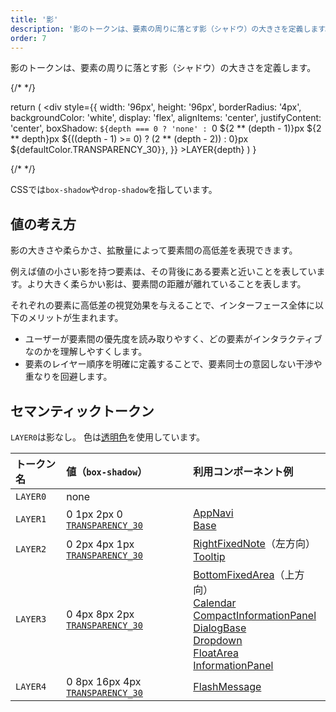 ```yaml
---
title: '影'
description: '影のトークンは、要素の周りに落とす影（シャドウ）の大きさを定義します。'
order: 7
---
```



影のトークンは、要素の周りに落とす影（シャドウ）の大きさを定義します。

{/* <!-- textlint-disable --> */}

  return (
    <div
      style={{
        width: '96px',
        height: '96px',
        borderRadius: '4px',
        backgroundColor: 'white',
        display: 'flex',
        alignItems: 'center',
        justifyContent: 'center',
        boxShadow: `${depth === 0
          ? 'none'
          : `0 ${2 ** (depth - 1)}px ${2 ** depth}px ${((depth - 1) >= 0) ? (2 ** (depth - 2)) : 0}px ${defaultColor.TRANSPARENCY_30}`}`,
      }}
    >LAYER{depth}</div>
  )
}

{/* <!-- textlint-enable --> */}

CSSでは`box-shadow`や`drop-shadow`を指しています。

## 値の考え方

影の大きさや柔らかさ、拡散量によって要素間の高低差を表現できます。

例えば値の小さい影を持つ要素は、その背後にある要素と近いことを表しています。より大きく柔らかい影は、要素間の距離が離れていることを表します。

それぞれの要素に高低差の視覚効果を与えることで、インターフェース全体に以下のメリットが生まれます。

* ユーザーが要素間の優先度を読み取りやすく、どの要素がインタラクティブなのかを理解しやすくします。
* 要素のレイヤー順序を明確に定義することで、要素同士の意図しない干渉や重なりを回避します。

<ComponentPreview>
  <ShadowSample depth={0} />
  <ShadowSample depth={1} />
  <ShadowSample depth={2} />
  <ShadowSample depth={3} />
  <ShadowSample depth={4} />
</ComponentPreview>

## セマンティックトークン

`LAYER0`は影なし。
色は[透明色](/products/design-tokens/color/#h3-6)を使用しています。

| トークン名 | 値（`box-shadow`） | 利用コンポーネント例 |
| :--- | :--- | :--- |
| `LAYER0` | none |
| `LAYER1` | 0 1px 2px 0 [`TRANSPARENCY_30`](/products/design-tokens/color/#h3-6) | [AppNavi](/products/components/app-navi/)<br />[Base](/products/components/base/#h3-0) |
| `LAYER2` | 0 2px 4px 1px [`TRANSPARENCY_30`](/products/design-tokens/color/#h3-6) | [RightFixedNote](/products/components/right-fixed-note/)（左方向）<br />[Tooltip](/products/components/tooltip/) |
| `LAYER3` | 0 4px 8px 2px [`TRANSPARENCY_30`](/products/design-tokens/color/#h3-6) | [BottomFixedArea](/products/components/bottom-fixed-area/)（上方向）<br />[Calendar](/products/components/calendar/)<br />[CompactInformationPanel](/products/components/compact-information-panel/)<br />[DialogBase](/products/components/base/#h3-1)<br />[Dropdown](/products/components/dropdown/)<br />[FloatArea](/products/components/float-area/)<br />[InformationPanel](/products/components/information-panel/) |
| `LAYER4` | 0 8px 16px 4px [`TRANSPARENCY_30`](/products/design-tokens/color/#h3-6) | [FlashMessage](/products/components/flash-message/) |
